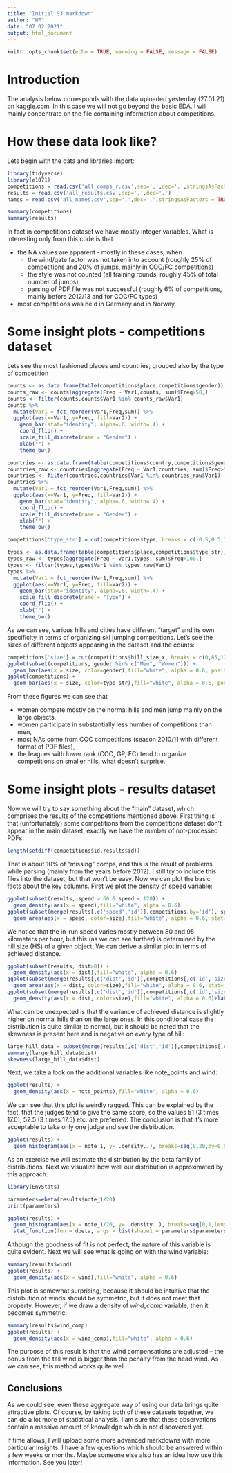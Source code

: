 ```yaml
---
title: "Initial SJ markdown"
author: "WF"
date: "07 02 2021"
output: html_document
---
```


```r
knitr::opts_chunk$set(echo = TRUE, warning = FALSE, message = FALSE)
```

# Introduction

The analysis below corresponds with the data uploaded yesterday (27.01.21) on kaggle.com. In this case we will not go beyond the basic EDA. I will mainly concentrate on the file containing information about competitions. 

# How these data look like?

Lets begin with the data and libraries import:

```r
library(tidyverse)
library(e1071)
competitions = read.csv('all_comps_r.csv',sep=',',dec='.',stringsAsFactors = TRUE)
results = read.csv('all_results.csv',sep=',',dec='.')
names = read.csv('all_names.csv',sep=',',dec='.',stringsAsFactors = TRUE)

summary(competitions)
summary(results)
```
In fact in competitions dataset we have mostly integer variables. What is interesting only from this code is that

* the NA values are apparent - mostly in these cases, when 
  + the wind/gate factor was not taken into account (roughly 25% of competitions and 20% of jumps, mainly in COC/FC competitions)
  + the style was not counted (all training rounds, roughly 45% of total number of jumps)
  + parsing of PDF file was not successful (roughly 6% of competitions, mainly before 2012/13 and for COC/FC types)
* most competitions was held in Germany and in Norway.

# Some insight plots - competitions dataset

Lets see the most fashioned places and countries, grouped also by the type of competition
```r
counts <- as.data.frame(table(competitions$place,competitions$gender))
counts_raw <- counts[aggregate(Freq ~ Var1,counts, sum)$Freq>50,]
counts <- filter(counts,counts$Var1 %in% counts_raw$Var1)
counts %>%
  mutate(Var1 = fct_reorder(Var1,Freq,sum)) %>%
  ggplot(aes(x=Var1, y=Freq, fill=Var2)) +
    geom_bar(stat="identity", alpha=.6, width=.4) +
    coord_flip() +
    scale_fill_discrete(name = "Gender") +
    xlab("") +
    theme_bw()

countries <- as.data.frame(table(competitions$country,competitions$gender))
countries_raw <- countries[aggregate(Freq ~ Var1,countries, sum)$Freq>50,]
countries <- filter(countries,countries$Var1 %in% countries_raw$Var1)
countries %>%
  mutate(Var1 = fct_reorder(Var1,Freq,sum)) %>%
  ggplot(aes(x=Var1, y=Freq, fill=Var2)) +
    geom_bar(stat="identity", alpha=.6, width=.4) +
    coord_flip() +
    scale_fill_discrete(name = "Gender") +
    xlab("") +
    theme_bw()

competitions['type_str'] = cut(competitions$type, breaks = c(-0.5,0.5,1.5,2.5,3.5,5.5), labels=c('WC', 'COC', 'GP','FC','Other')) 

types <- as.data.frame(table(competitions$place,competitions$type_str))
types_raw <- types[aggregate(Freq ~ Var1,types, sum)$Freq>100,]
types <- filter(types,types$Var1 %in% types_raw$Var1)
types %>%
  mutate(Var1 = fct_reorder(Var1,Freq,sum)) %>%
  ggplot(aes(x=Var1, y=Freq, fill=Var2)) +
    geom_bar(stat="identity", alpha=.6, width=.4) +
    scale_fill_discrete(name = "Type") +
    coord_flip() +
    xlab("") +
    theme_bw()
```

As we can see, various hills and cities have different "target" and its own specificity in terms of organizing ski jumping competitions. Let's see the sizes of different objects appearing in the dataset and the counts:

```r
competitions['size'] = cut(competitions$hill_size_x, breaks = c(0,85,120,160,300), labels=c('small', 'normal', 'large','flying hill')) 
ggplot(subset(competitions, gender %in% c("Men", "Women"))) +
  geom_bar(aes(x = size, color=gender),fill="white", alpha = 0.6, position="dodge")
ggplot(competitions) +
  geom_bar(aes(x = size, color=type_str),fill="white", alpha = 0.6, position="dodge")
```

From these figures we can see that

* women compete mostly on the normal hills and men jump mainly on the large objects,
* women participate in substantially less number of competitions than men,
* most NAs come from COC competitions (season 2010/11 with different format of PDF files),
* the leagues with lower rank (COC, GP, FC) tend to organize competitions on smaller hills, what doesn't surprise.

# Some insight plots - results dataset

Now we will try to say something about the "main" dataset, which comprises the results of the competitions mentioned above. First thing is that (unfortunately) some competitions from the competitions dataset don't appear in the main dataset, exactly we have the number of not-processed PDFs:

```r
length(setdiff(competitions$id,results$id))
```
That is about 10% of "missing" comps, and this is the result of problems while parsing (mainly from the years before 2012). I still try to include this files into the dataset, but that won't be easy.
Now we can plot the basic facts about the key columns. First we plot the density of speed variable:
```r
ggplot(subset(results, speed > 60 & speed < 120)) +
  geom_density(aes(x = speed),fill="white", alpha = 0.6)
ggplot(subset(merge(results[,c('speed','id')],competitions,by='id'), speed > 60 & speed < 120)) +
  geom_area(aes(x = speed, color=size),fill="white", alpha = 0.6, stat='bin', position = position_dodge())
```

We notice that the in-run speed varies mostly between 80 and 95 kilometers per hour, but this (as we can see further) is determined by the hill size (HS) of a given object. We can derive a similar plot in terms of achieved distance.

```r
ggplot(subset(results, dist>0)) +
  geom_density(aes(x = dist),fill="white", alpha = 0.6)
ggplot(subset(merge(results[,c('dist','id')],competitions[,c('id','size')],by='id'), dist>0)) +
  geom_area(aes(x = dist, color=size),fill="white", alpha = 0.6, stat='bin', position = position_dodge())
ggplot(subset(merge(results[,c('dist','id')],competitions[,c('id','size')],by='id'), dist>0)) +
  geom_density(aes(x = dist, color=size),fill="white", alpha = 0.6)+labs(title='Normalized plots of conditional densities')
```

What can be unexpected is that the variance of achieved distance is slightly higher on normal hills than on the large ones. In this conditional case the distribution is quite similar to normal, but it should be noted that the skewness is present here and is negative on every type of hill:

```r
large_hill_data = subset(merge(results[,c('dist','id')],competitions[,c('id','size')],by='id'), dist>0 & size=='large')
summary(large_hill_data$dist)
skewness(large_hill_data$dist)
```

Next, we take a look on the additional variables like note_points and wind:

```r
ggplot(results) +
  geom_density(aes(x = note_points),fill="white", alpha = 0.6)
```

We can see that this plot is weirdly ragged. This can be explained by the fact, that the judges tend to give the same score, so the values 51 (3 times 17.0), 52.5 (3 times 17.5) etc. are preferred. The conclusion is that it's more acceptable to take only one judge and see the distribution.

```r
ggplot(results) +
  geom_histogram(aes(x = note_1, y=..density..), breaks=seq(0,20,by=0.5))
```

As an exercise we will estimate the distribution by the beta family of distributions. Next we visualize how well our distribution is approximated by this approach.

```r
library(EnvStats)

parameters=ebeta(results$note_1/20)
print(parameters)

ggplot(results) +
  geom_histogram(aes(x = note_1/20, y=..density..), breaks=seq(0,1,length.out = 41)) +
  stat_function(fun = dbeta, args = list(shape1 = parameters$parameters[1], shape2 = parameters$parameters[2]))
```

Although the goodness of fit is not perfect, the nature of this variable is quite evident. Next we will see what is going on with the wind variable:

```r
summary(results$wind)
ggplot(results) +
  geom_density(aes(x = wind),fill="white", alpha = 0.6)
```

This plot is somewhat surprising, because it should be intuitive that the distribution of winds should be symmetric, but it does not meet that property. However, if we draw a density of *wind_comp* variable, then it becomes symmetric.

```r
summary(results$wind_comp)
ggplot(results) +
  geom_density(aes(x = wind_comp),fill="white", alpha = 0.6)
```

The purpose of this result is that the wind compensations are adjusted -- the bonus from the tail wind is bigger than the penalty from the head wind. As we can see, this method works quite well.

## Conclusions

As we could see, even these aggregate way of using our data brings quite attractive plots. Of course, by taking both of these datasets together, we can do a lot more of statistical analysis. I am sure that these observations contain a massive amount of knowledge which is not discovered yet.

If time allows, I will upload some more advanced markdowns with more particular insights. I have a few questions which should be answered within a few weeks or months. Maybe someone else also has an idea how use this information. See you later!

